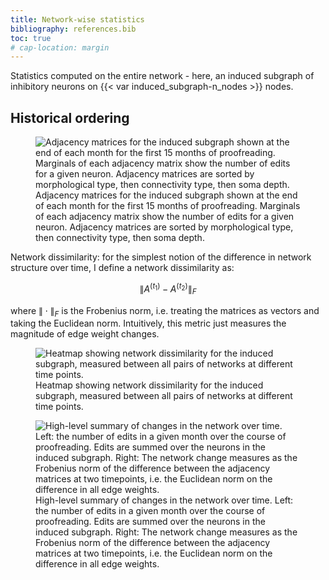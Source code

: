 ```yaml
---
title: Network-wise statistics
bibliography: references.bib
toc: true
# cap-location: margin
---
```


Statistics computed on the entire network - here, an induced subgraph of inhibitory neurons on {{< var induced_subgraph-n_nodes >}} nodes.

## Historical ordering 

![Adjacency matrices for the induced subgraph shown at the end of each month for the first 15 months of proofreading. Marginals of each adjacency matrix show the number of edits for a given neuron. Adjacency matrices are sorted by morphological type, then connectivity type, then soma depth. ](result_images/induced_subgraph/adjacency_by_time.png)

Network dissimilarity: for the simplest notion of the difference in network structure over
time, I define a network dissimilarity as: 

$$\|A^{(t_1)} - A^{(t_2)}\|_F$$

where $\| \cdot \|_F$ is the Frobenius norm, i.e. treating the matrices as vectors and taking the Euclidean norm. Intuitively, this metric just measures the magnitude of edge weight changes. 

![Heatmap showing network dissimilarity for the induced subgraph, measured between all pairs of networks at different time points.](result_images/induced_subgraph/network_dissimilarity.png)

![High-level summary of changes in the network over time. Left: the number of edits in a given month over the course of proofreading. Edits are summed over the neurons in the induced subgraph. Right: The network change measures as the Frobenius norm of the difference between the adjacency matrices at two timepoints, i.e. the Euclidean norm on the difference in all edge weights.](result_images/induced_subgraph/n-edits-net-dissimilarity.png)